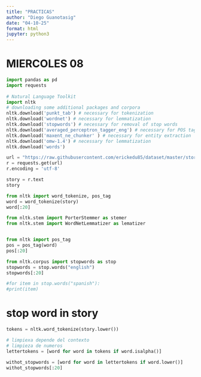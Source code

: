 ```yaml
---
title: "PRACTICAS"
author: "Diego Guanotasig"
date: "04-10-25"
format: html
jupyter: python3
---
```


# MIERCOLES 08

```python
import pandas as pd
import requests
 
# Natural Language Toolkit
import nltk
# downloading some additional packages and corpora
nltk.download('punkt_tab') # necessary for tokenization
nltk.download('wordnet') # necessary for lemmatization
nltk.download('stopwords') # necessary for removal of stop words
nltk.download('averaged_perceptron_tagger_eng') # necessary for POS tagging
nltk.download('maxent_ne_chunker' ) # necessary for entity extraction
nltk.download('omw-1.4') # necessary for lemmatization
nltk.download('words')

```

```python
url = "https://raw.githubusercontent.com/erickedu85/dataset/master/story.txt"
r = requests.get(url)
r.encoding = 'utf-8'

story = r.text
story
```

```python
from nltk import word_tokenize, pos_tag
word = word_tokenize(story)
word[:20] 
```

```python
from nltk.stem import PorterStemmer as stemer
from nltk.stem import WordNetLemmatizer as lematizer



```

```python
from nltk import pos_tag
pos = pos_tag(word)
pos[:20]
```
```python
from nltk.corpus import stopwords as stop
stopwords = stop.words("english")
stopwords[:20]

#for item in stop.words("spanish"):
#print(item)
```

# stop word in story
```python
tokens = nltk.word_tokenize(story.lower())

# limpiexa depende del contexto
# limpieza de numeros
lettertokens = [word for word in tokens if word.isalpha()]

withot_stopwords = [word for word in lettertokens if word.lower()]
withot_stopwords[:20]

```



